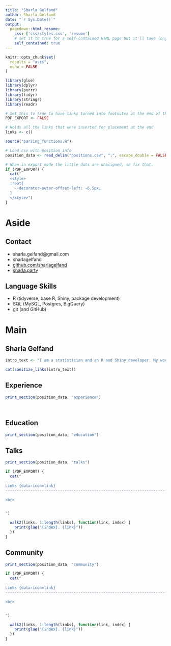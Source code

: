 ```yaml
---
title: "Sharla Gelfand"
author: Sharla Gelfand
date: "`r Sys.Date()`"
output:
  pagedown::html_resume:
    css: ['css/styles.css', 'resume']
    # set it to true for a self-contained HTML page but it'll take longer to render
    self_contained: true
---
```


```r
knitr::opts_chunk$set(
  results = "asis",
  echo = FALSE
)

library(glue)
library(dplyr)
library(purrr)
library(tidyr)
library(stringr)
library(readr)

# Set this to true to have links turned into footnotes at the end of the document
PDF_EXPORT <- FALSE

# Holds all the links that were inserted for placement at the end
links <- c()

source("parsing_functions.R")

# Load csv with position info
position_data <- read_delim("positions.csv", ";", escape_double = FALSE, trim_ws = TRUE)
```


```r
# When in export mode the little dots are unaligned, so fix that.
if (PDF_EXPORT) {
  cat("
  <style>
  :root{
    --decorator-outer-offset-left: -6.5px;
  }
  </style>")
}
```


Aside
================================================================================

Contact {#contact}
--------------------------------------------------------------------------------


- <i class="fa fa-envelope"></i> sharla.gelfand@gmail.com
- <i class="fa fa-twitter"></i> sharlagelfand
- <i class="fa fa-github"></i> [github.com/sharlagelfand](https://github.com/sharlagelfand)
- <i class="fa fa-link"></i> [sharla.party](http://sharla.party/)

Language Skills {#skills}
--------------------------------------------------------------------------------

- <i class="fa fa-laptop"></i> R (tidyverse, base R, Shiny, package development)
- <i class="fa fa-database"></i> SQL (MySQL, Postgres, BigQuery)
- <i class="fa fa-github-alt"></i> git (and GitHub)

Main
================================================================================

Sharla Gelfand {#title}
--------------------------------------------------------------------------------


```r
intro_text <- "I am a statistician and an R and Shiny developer. My work focuses on developing tools that enable easier access to data (such as my R package, [opendatatoronto](https://sharlagelfand.github.io/opendatatoronto)) and replacing manual, repetitive work with reproducible and future-proof processes. I write about R at [sharla.party](https://sharla.party) and love contributing to open source."

cat(sanitize_links(intro_text))
```

Experience {data-icon=laptop}
--------------------------------------------------------------------------------

```r
print_section(position_data, "experience")
```

<br>

Education {data-icon=graduation-cap data-concise=true}
--------------------------------------------------------------------------------

```r
print_section(position_data, "education")
```

Talks {data-icon=book}
--------------------------------------------------------------------------------

```r
print_section(position_data, "talks")
```

```r
if (PDF_EXPORT) {
  cat("
  
Links {data-icon=link}
--------------------------------------------------------------------------------

<br>


")

  walk2(links, 1:length(links), function(link, index) {
    print(glue("{index}. {link}"))
  })
}
```

Community {data-icon=hands-helping}
--------------------------------------------------------------------------------

```r
print_section(position_data, "community")
```

```r
if (PDF_EXPORT) {
  cat("
  
Links {data-icon=link}
--------------------------------------------------------------------------------

<br>


")

  walk2(links, 1:length(links), function(link, index) {
    print(glue("{index}. {link}"))
  })
}
```
